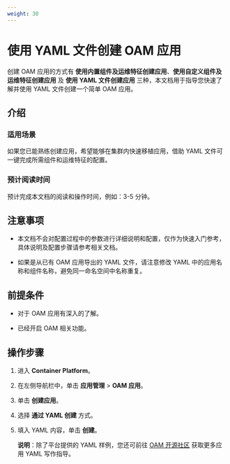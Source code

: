 ```yaml
---
weight: 30
---
```


# 使用 YAML 文件创建 OAM 应用

创建 OAM 应用的方式有 **使用内置组件及运维特征创建应用**、**使用自定义组件及运维特征创建应用** 及 **使用 YAML 文件创建应用** 三种，本文档用于指导您快速了解并使用 YAML 文件创建一个简单 OAM 应用。

## 介绍

### 适用场景

如果您已能熟练创建应用，希望能够在集群内快速移植应用，借助 YAML 文件可一键完成所需组件和运维特征的配置。

### 预计阅读时间

预计完成本文档的阅读和操作时间，例如：3-5 分钟。

## 注意事项

* 本文档不会对配置过程中的参数进行详细说明和配置，仅作为快速入门参考，具体说明及配置步骤请参考相关文档。

* 如果是从已有 OAM 应用导出的 YAML 文件，请注意修改 YAML 中的应用名称和组件名称，避免同一命名空间中名称重复。

## 前提条件

* 对于 OAM 应用有深入的了解。

* 已经开启 OAM 相关功能。


## 操作步骤

1. 进入 **Container Platform**。

1. 在左侧导航栏中，单击 **应用管理** > **OAM 应用**。

2. 单击 **创建应用**。

3. 选择 **通过 YAML 创建** 方式。

4. 填入 YAML 内容，单击 **创建**。

    **说明**：除了平台提供的 YAML 样例，您还可前往  [OAM 开源社区](https://github.com/oam-dev/spec/blob/master/7.application.md) 获取更多应用 YAML 写作指导。

